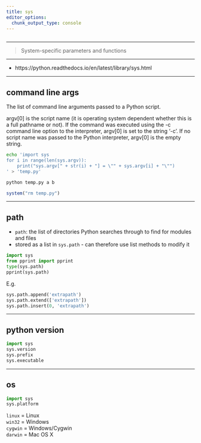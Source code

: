 ```yaml
---
title: sys
editor_options: 
  chunk_output_type: console
---
```


```r
```

*********************************************************************

> System-specific parameters and functions

*********************************************************************

* https://python.readthedocs.io/en/latest/library/sys.html

*********************************************************************

## command line args

The list of command line arguments passed to a Python script. 

argv[0] is the script name (it is operating system dependent whether this is a full pathname or not). If the command was executed using the -c command line option to the interpreter, argv[0] is set to the string '-c'. If no script name was passed to the Python interpreter, argv[0] is the empty string.

```sh
echo 'import sys
for i in range(len(sys.argv)):
    print("sys.argv[" + str(i) + "] = \"" + sys.argv[i] + "\"")
' > 'temp.py'
```

```sh
python temp.py a b
```

```r
system("rm temp.py")
```

*********************************************************************

## path

* `path`: the list of directories Python searches through to find for modules and files 
* stored as a list in `sys.path` - can therefore use list methods to modify it  

```python
import sys
from pprint import pprint
type(sys.path)
pprint(sys.path)
```

E.g. 

```python
sys.path.append('extrapath') 
sys.path.extend(['extrapath'])
sys.path.insert(0, 'extrapath')
```

*********************************************************************

## python version

```python
import sys
sys.version
sys.prefix
sys.executable
```

*********************************************************************

## os

```python
import sys
sys.platform
```

`linux` = Linux  
`win32` = Windows  
`cygwin` = Windows/Cygwin  
`darwin` = Mac OS X  






